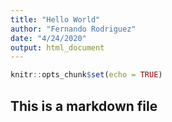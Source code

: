 ```yaml
---
title: "Hello World"
author: "Fernando Rodriguez"
date: "4/24/2020"
output: html_document
---
```


```r
knitr::opts_chunk$set(echo = TRUE)
```

## This is a markdown file



